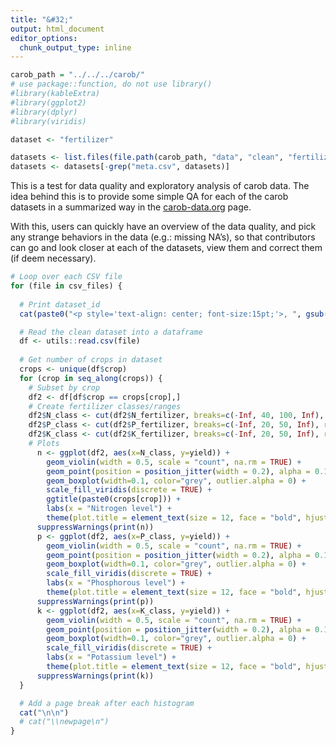 ```yaml
---
title: "&#32;"
output: html_document
editor_options: 
  chunk_output_type: inline
---
```


```r
carob_path = "../../../carob/"
# use package::function, do not use library()
#library(kableExtra)
#library(ggplot2)
#library(dplyr)
#library(viridis)

dataset <- "fertilizer"

datasets <- list.files(file.path(carob_path, "data", "clean", "fertilizer"), pattern = ".csv", full.names = TRUE)
datasets <- datasets[-grep("meta.csv", datasets)]

```

This is a test for data quality and exploratory analysis of carob data. The idea behind this is to provide some simple QA for each of the carob datasets in a summarized way in the [carob-data.org](http://carob-data.org/) page. 

With this, users can quickly have an overview of the data quality, and pick any strange behaviors in the data (e.g.: missing NA's), so that contributors can go and look closer at each of the datasets, view them and correct them (if deem necessary).

```r

# Loop over each CSV file
for (file in csv_files) {
  
  # Print dataset_id
  cat(paste0("<p style='text-align: center; font-size:15pt;'>, ", gsub(".csv", "", basename(file)), "</p>\n\n"))

  # Read the clean dataset into a dataframe
  df <- utils::read.csv(file)
  
  # Get number of crops in dataset
  crops <- unique(df$crop)
  for (crop in seq_along(crops)) {
    # Subset by crop
    df2 <- df[df$crop == crops[crop],]
    # Create fertilizer classes/ranges
    df2$N_class <- cut(df2$N_fertilizer, breaks=c(-Inf, 40, 100, Inf), right = TRUE, labels = c("low", "mid", "high"))
    df2$P_class <- cut(df2$P_fertilizer, breaks=c(-Inf, 20, 50, Inf), right = TRUE, labels = c("low", "mid", "high"))
    df2$K_class <- cut(df2$K_fertilizer, breaks=c(-Inf, 20, 50, Inf), right = TRUE, labels = c("low", "mid", "high"))        
    # Plots
      n <- ggplot(df2, aes(x=N_class, y=yield)) +
        geom_violin(width = 0.5, scale = "count", na.rm = TRUE) +
        geom_point(position = position_jitter(width = 0.2), alpha = 0.1) +
        geom_boxplot(width=0.1, color="grey", outlier.alpha = 0) +
        scale_fill_viridis(discrete = TRUE) +
        ggtitle(paste0(crops[crop])) +
        labs(x = "Nitrogen level") +
        theme(plot.title = element_text(size = 12, face = "bold", hjust = 0.5))
      suppressWarnings(print(n))
      p <- ggplot(df2, aes(x=P_class, y=yield)) +
        geom_violin(width = 0.5, scale = "count", na.rm = TRUE) +
        geom_point(position = position_jitter(width = 0.2), alpha = 0.1) +
        geom_boxplot(width=0.1, color="grey", outlier.alpha = 0) +
        scale_fill_viridis(discrete = TRUE) +
        labs(x = "Phosphorous level") +
        theme(plot.title = element_text(size = 12, face = "bold", hjust = 0.5))
      suppressWarnings(print(p))
      k <- ggplot(df2, aes(x=K_class, y=yield)) +
        geom_violin(width = 0.5, scale = "count", na.rm = TRUE) +
        geom_point(position = position_jitter(width = 0.2), alpha = 0.1) +
        geom_boxplot(width=0.1, color="grey", outlier.alpha = 0) +
        scale_fill_viridis(discrete = TRUE) +
        labs(x = "Potassium level") +
        theme(plot.title = element_text(size = 12, face = "bold", hjust = 0.5))
      suppressWarnings(print(k))
  }

  # Add a page break after each histogram
  cat("\n\n")
  # cat("\\newpage\n")
}
```
